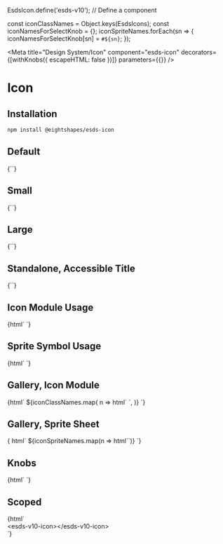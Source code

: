 
EsdsIcon.define('esds-v10'); // Define a <esds-v10-icon> component

const iconClassNames = Object.keys(EsdsIcons);
const iconNamesForSelectKnob = {};
iconSpriteNames.forEach(sn => {
  iconNamesForSelectKnob[sn] = `#${sn}`;
});

<Meta
  title="Design System/Icon"
  component="esds-icon"
  decorators={[withKnobs({ escapeHTML: false })]}
  parameters={{}}
/>

# Icon

## Installation

```bash
npm install @eightshapes/esds-icon
```

<Props of="esds-icon" />

## Default

<Preview>
  <Story name="Default">{`<esds-icon></esds-icon>`}</Story>
</Preview>

## Small

<Preview>
  <Story name="Small">{`<esds-icon size="small"></esds-icon>`}</Story>
</Preview>

## Large

<Preview>
  <Story name="Large">{`<esds-icon size="large"></esds-icon>`}</Story>
</Preview>

## Standalone, Accessible Title

<Preview>
  <Story name="Standalone, Accessible Title">{`<esds-icon title="stopwatch"></esds-icon>`}</Story>
</Preview>

## Icon Module Usage

<Preview>
  <Story name="Icon Module Usage">
    {html`
      <esds-icon use="${EsdsIconMenu}"></esds-icon>
    `}
  </Story>
</Preview>

## Sprite Symbol Usage

<Preview>
  <Story name="Sprite Symbol Usage">
    {html`
      <div style="display: none;">${unsafeHTML(icons)}</div>
      <esds-icon use="#trash"></esds-icon>
    `}
  </Story>
</Preview>

## Gallery, Icon Module

<Preview>
  <Story name="Gallery, Icon Module">
    {html`
      ${iconClassNames.map(
        n =>
          html`
            <esds-icon use="${EsdsIcons[n]}"></esds-icon>
          `,
      )}
    `}
  </Story>
</Preview>

## Gallery, Sprite Sheet

<Preview>
  <Story name="Gallery, Sprite Sheet">
    {
      html`
      <!-- Hidden div containing svg sprite sheet -->
      <div style="display: none;">${unsafeHTML(icons)}</div>
      ${iconSpriteNames.map(n => html`<esds-icon use="#${n}"></esds-icon>`)}
    `}
  </Story>
</Preview>

## Knobs

<Preview>
  <Story name="Knobs">
    {html`
      <div style="display: none;">${unsafeHTML(icons)}</div>
      <esds-icon
        size="${select('Size', { Small: 'small', Medium: 'medium', Large: 'large' }, 'medium')}"
        use="${select('Use', iconNamesForSelectKnob, '#star')}"
      ></esds-icon>
    `}
  </Story>
</Preview>

## Scoped

<Preview>
  <Story name="Scoped">
    {html`
      <div class="storybook-grid">
        <div>
          <span class="storybook-annotation">&lt;esds-v10-icon>&lt;/esds-v10-icon></span>
          <esds-v10-icon></esds-v10-icon>
        </div>
      </div>
    `}
  </Story>
</Preview>
